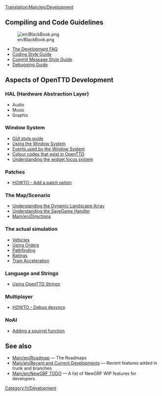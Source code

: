 {{fr/Traduction|Development Documentation|0}}
[[Translation:Main/en/Development]]{{fr/DocDév}}

==Compiling and Code Guidelines==
[[File:en/BlackBook.png|left]]

* [[Main/en/FAQ development|The Development FAQ]]
* [[Main/en/Coding style|Coding Style Guide]]
* [[Main/en/Coding style#Commit message|Commit Message Style Guide]]
* [[Main/en/Debugging|Debugging Guide]]

==Aspects of OpenTTD Development==

===HAL (Hardware Abstraction Layer)===
* Audio
* Music
* Graphic

===Window System===
* [[Main/en/GUI Style Guide|GUI style guide]]
* [[Main/en/OpenTTDDevBlackBook/Window/UseWindows|Using the Window System]]
* [[Main/en/OpenTTDDevBlackBook/Window/WindowEvents|Events used by the Window System]]
* [[Main/en/OpenTTDDevBlackBook/Window/Colours|Colour codes that exist in OpenTTD]]
* [[Main/en/OpenTTDDevBlackBook/Window/WidgetFocus|Understanding the widget focus system]]

===Patches===

* [[Main/en/OpenTTDDevBlackBook/Settings/AddSetting|HOWTO - Add a patch option]]

===The Map/Scenario===

* [[Main/en/OpenTTDDevBlackBook/Map/MapArray|Understanding the Dynamic Landscape Array]]
* [[Main/en/OpenTTDDevBlackBook/Map/SaveGame|Understanding the SaveGame Handler]]
* [[Main/en/Directions]]

===The actual simulation===

* [[Main/en/OpenTTDDevBlackBook/Simulation/Vehicles|Vehicles]]
* [[Main/en/OpenTTDDevBlackBook/Simulation/Orders|Using Orders]]
* [[Main/en/OpenTTDDevBlackBook/Simulation/Pathfinding|Pathfinding]]
* [[Main/en/OpenTTDDevBlackBook/Simulation/Ratings|Ratings]]
* [[Main/en/OpenTTDDevBlackBook/Simulation/Train Acceleration|Train Acceleration]]

===Language and Strings===

* [[Main/en/Strings|Using OpenTTD Strings]]

===Multiplayer===

*[[Main/en/OpenTTDDevBlackBook/Network/Desync debugging|HOWTO - Debug desyncs]]

===NoAI===
* [[Main/en/OpenTTDDevBlackBook/NoAI/Adding a squirrel function|Adding a squirrel function]]

==See also==
* [[Main/en/Roadmap]] &mdash; The Roadmaps
* [[Main/en/Recent and Current Developments]] &mdash; Recent features added in trunk and branches
* [[Main/en/NewGRF TODO]] &mdash; A list of NewGRF WIP features for developers.

[[Category:fr/Dévelopment]]
